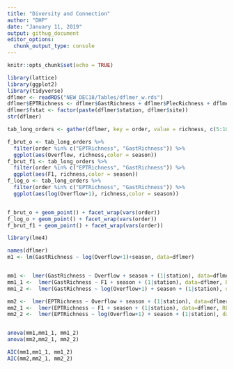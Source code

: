 ```yaml
---
title: "Diversity and Connection"
author: "DHP"
date: "January 11, 2019"
output: githug_document
editor_options: 
  chunk_output_type: console
---
```


```r
knitr::opts_chunk$set(echo = TRUE)
```


```r
library(lattice)
library(ggplot2)
library(tidyverse)
dflmer <- readRDS("NEW_DEC18/Tables/dflmer_w.rds")
dflmer$EPTRichness <- dflmer$GastRichness + dflmer$PlecRichness + dflmer$TRichRichness 
dflmer$fstat <- factor(paste(dflmer$station, dflmer$site))
str(dflmer)

tab_long_orders <- gather(dflmer, key = order, value = richness, c(5:10,21))

f_brut_o <- tab_long_orders %>% 
  filter(order %in% c("EPTRichness", "GastRichness")) %>% 
  ggplot(aes(Overflow, richness,color = season))
f_brut_f1 <- tab_long_orders %>% 
  filter(order %in% c("EPTRichness", "GastRichness")) %>% 
  ggplot(aes(F1, richness,color = season))
f_log_o <- tab_long_orders %>% 
  filter(order %in% c("EPTRichness", "GastRichness")) %>% 
  ggplot(aes(log(Overflow+1), richness,color = season))


f_brut_o + geom_point() + facet_wrap(vars(order)) 
f_log_o + geom_point() + facet_wrap(vars(order)) 
f_brut_f1 + geom_point() + facet_wrap(vars(order))

```



```r
library(lme4)

names(dflmer)
m1 <- lm(GastRichness ~ log(Overflow+1)+season, data=dflmer)


mm1 <-  lmer(GastRichness ~ Overflow + season + (1|station), data=dflmer, REML = F)
mm1_1 <-  lmer(GastRichness ~ F1 + season + (1|station), data=dflmer, REML = F)
mm1_2 <-  lmer(GastRichness ~ log(Overflow+1) + season + (1|station), data=dflmer, REML = F)

mm2 <-  lmer(EPTRichness ~ Overflow + season + (1|station), data=dflmer, REML = F)
mm2_1 <-  lmer(EPTRichness ~ F1 + season + (1|station), data=dflmer, REML = F)
mm2_2 <-  lmer(EPTRichness ~ log(Overflow+1) + season + (1|station), data=dflmer, REML = F)


anova(mm1,mm1_1, mm1_2)
anova(mm2,mm2_1, mm2_2)

AIC(mm1,mm1_1, mm1_2)
AIC(mm2,mm2_1, mm2_2)


```

